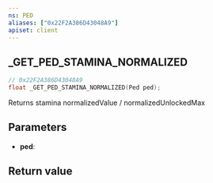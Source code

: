 ```yaml
---
ns: PED
aliases: ["0x22F2A386D43048A9"]
apiset: client
---
```

## _GET_PED_STAMINA_NORMALIZED

```c
// 0x22F2A386D43048A9
float _GET_PED_STAMINA_NORMALIZED(Ped ped);
```

Returns stamina normalizedValue / normalizedUnlockedMax

## Parameters
* **ped**:

## Return value
